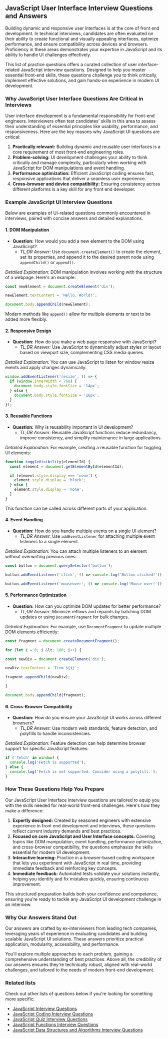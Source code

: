 ## JavaScript User Interface Interview Questions and Answers

Building dynamic and responsive user interfaces is at the core of front end development. In technical interviews, candidates are often evaluated on their ability to create functional and visually appealing interfaces, optimize performance, and ensure compatibility across devices and browsers. Proficiency in these areas demonstrates your expertise in JavaScript and its ability to handle UI challenges effectively.

This list of practice questions offers a curated collection of user interface-related JavaScript interview questions. Designed to help you master essential front-end skills, these questions challenge you to think critically, implement effective solutions, and gain hands-on experience in modern UI development.

### Why JavaScript User Interface Questions Are Critical in Interviews

User interface development is a fundamental responsibility for front-end engineers. Interviewers often test candidates' skills in this area to assess their understanding of essential principles like usability, performance, and responsiveness. Here are the key reasons why JavaScript UI questions are critical:

1. **Practically relevant:** Building dynamic and reusable user interfaces is a core requirement of most front-end engineering roles.
2. **Problem-solving:** UI development challenges your ability to think critically and manage complexity, particularly when working with JavaScript for DOM manipulations and event handling.
3. **Performance optimization:** Efficient JavaScript coding ensures fast, responsive applications that deliver a seamless user experience.
4. **Cross-browser and device compatibility:** Ensuring consistency across different platforms is a key skill for any front end developer.

### Example JavaScript UI Interview Questions

Below are examples of UI-related questions commonly encountered in interviews, paired with concise answers and detailed explanations.

#### 1. DOM Manipulation

- **Question:** How would you add a new element to the DOM using JavaScript?
  - _TL;DR Answer:_ Use `document.createElement()` to create the element, set its properties, and append it to the desired parent node using `appendChild()` or `append()`.

_Detailed Explanation:_ DOM manipulation involves working with the structure of a webpage. Here's an example:

```js
const newElement = document.createElement('div');

newElement.textContent = 'Hello, World!';

document.body.appendChild(newElement);
```

Modern methods like `append()` allow for multiple elements or text to be added more flexibly.

#### 2. Responsive Design

- **Question:** How do you make a web page responsive with JavaScript?
  - _TL;DR Answer:_ Use JavaScript to dynamically adjust styles or layout based on viewport size, complementing CSS media queries.

_Detailed Explanation:_ You can use JavaScript to listen for window resize events and apply changes dynamically:

```js
window.addEventListener('resize', () => {
  if (window.innerWidth < 768) {
    document.body.style.fontSize = '14px';
  } else {
    document.body.style.fontSize = '16px';
  }
});
```

#### 3. Reusable Functions

- **Question:** Why is reusability important in UI development?
  - _TL;DR Answer:_ Reusable JavaScript functions reduce redundancy, improve consistency, and simplify maintenance in large applications.

_Detailed Explanation:_ For example, creating a reusable function for toggling UI elements:

```js
function toggleVisibility(elementId) {
  const element = document.getElementById(elementId);

  if (element.style.display === 'none') {
    element.style.display = 'block';
  } else {
    element.style.display = 'none';
  }
}
```

This function can be called across different parts of your application.

#### 4. Event Handling

- **Question:** How do you handle multiple events on a single UI element?
  - _TL;DR Answer:_ Use `addEventListener` for attaching multiple event listeners to a single element.

_Detailed Explanation:_ You can attach multiple listeners to an element without overwriting previous ones:

```js
const button = document.querySelector('button');

button.addEventListener('click', () => console.log('Button clicked!'));

button.addEventListener('mouseover', () => console.log('Mouse over!'));
```

#### 5. Performance Optimization

- **Question:** How can you optimize DOM updates for better performance?
  - _TL;DR Answer:_ Minimize reflows and repaints by batching DOM updates or using `DocumentFragment` for bulk changes.

_Detailed Explanation:_ For example, use `DocumentFragment` to update multiple DOM elements efficiently:

```js
const fragment = document.createDocumentFragment();

for (let i = 0; i &lt; 100; i++) {

const newDiv = document.createElement('div');

newDiv.textContent = `Item ${i}`;

fragment.appendChild(newDiv);

}

document.body.appendChild(fragment);
```

#### 6. Cross-Browser Compatibility

- **Question:** How do you ensure your JavaScript UI works across different browsers?
  - _TL;DR Answer:_ Use modern web standards, feature detection, and polyfills to handle inconsistencies.

_Detailed Explanation:_ Feature detection can help determine browser support for specific JavaScript features:

```js
if ('fetch' in window) {
  console.log('Fetch is supported');
} else {
  console.log('Fetch is not supported. Consider using a polyfill.');
}
```

### How These Questions Help You Prepare

Our JavaScript User Interface interview questions are tailored to equip you with the skills needed for real-world front-end challenges. Here's how they make a difference:

1. **Expertly designed:** Created by seasoned engineers with extensive experience in front end development and interviews, these questions reflect current industry demands and best practices.
2. **Focused on core JavaScript and User Interface concepts:** Covering topics like DOM manipulation, event handling, performance optimization, and cross-browser compatibility, the questions emphasize the skills essential for modern UI development.
3. **Interactive learning:** Practice in a browser-based coding workspace that lets you experiment with JavaScript in real time, providing immediate feedback and reinforcing key concepts.
4. **Immediate feedback:** Automated tests validate your solutions instantly, helping you identify and fix mistakes quickly, ensuring continuous improvement.

This structured preparation builds both your confidence and competence, ensuring you're ready to tackle any JavaScript UI development challenge in an interview.

### Why Our Answers Stand Out

Our answers are crafted by ex-interviewers from leading tech companies, leveraging years of experience in evaluating candidates and building scalable JavaScript UI solutions. These answers prioritize practical application, modularity, accessibility, and performance.

You'll explore multiple approaches to each problem, gaining a comprehensive understanding of best practices. Above all, the credibility of our answers ensures they're technically robust, aligned with real-world challenges, and tailored to the needs of modern front-end development.

### Related lists

Check out other lists of questions below if you're looking for something more specific:

- [JavaScript Interview Questions](/questions/javascript-interview-questions)
- [JavaScript Coding Interview Questions](/questions/javascript-coding-interview-questions)
- [JavaScript Quiz Interview Questions](/questions/javascript-quiz-interview-questions)
- [JavaScript Functions Interview Questions](/questions/javascript-functions-interview-questions)
- [JavaScript Data Structures and Algorithms Interview Questions](/questions/javascript-dsa-interview-questions)

